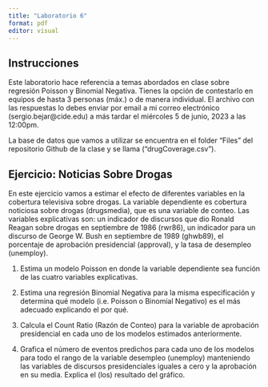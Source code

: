 ```yaml
---
title: "Laboratorio 6"
format: pdf
editor: visual
---
```


## Instrucciones

Este laboratorio hace referencia a temas abordados en clase sobre regresión Poisson y Binomial Negativa. Tienes la opción de contestarlo en equipos de hasta 3 personas (máx.) o de manera individual. El archivo con las respuestas lo debes enviar por email a mi correo electrónico (sergio.bejar@cide.edu) a más tardar el miércoles 5 de junio, 2023 a las 12:00pm.

La base de datos que vamos a utilizar se encuentra en el folder "Files" del repositorio Github de la clase y se llama ("drugCoverage.csv").

## Ejercicio: Noticias Sobre Drogas

En este ejercicio vamos a estimar el efecto de diferentes variables en la cobertura televisiva sobre drogas. La variable dependiente es cobertura noticiosa sobre drogas (drugsmedia), que es una variable de conteo.  Las variables explicativas son: un indicador de discursos que dio Ronald Reagan sobre drogas en septiembre de 1986 (rwr86), un indicador para un discurso de George W. Bush en septiembre de 1989 (ghwb89), el porcentaje de aprobación presidencial (approval), y la tasa de desempleo (unemploy). 

1. Estima un modelo Poisson en donde la variable dependiente sea función de las cuatro variables explicativas. 

2. Estima una regresión Binomial Negativa para la misma especificación y determina qué modelo (i.e. Poisson o Binomial Negativo) es el más adecuado explicando el por qué. 

3. Calcula el Count Ratio (Razón de Conteo) para la variable de aprobación presidencial en cada uno de los modelos estimados anteriormente. 

4. Grafica el número de eventos predichos para cada uno de los modelos para todo el rango de la variable desempleo (unemploy) manteniendo las variables de discursos presidenciales iguales a cero y la aprobación en su media.  Explica el (los) resultado del gráfico. 

